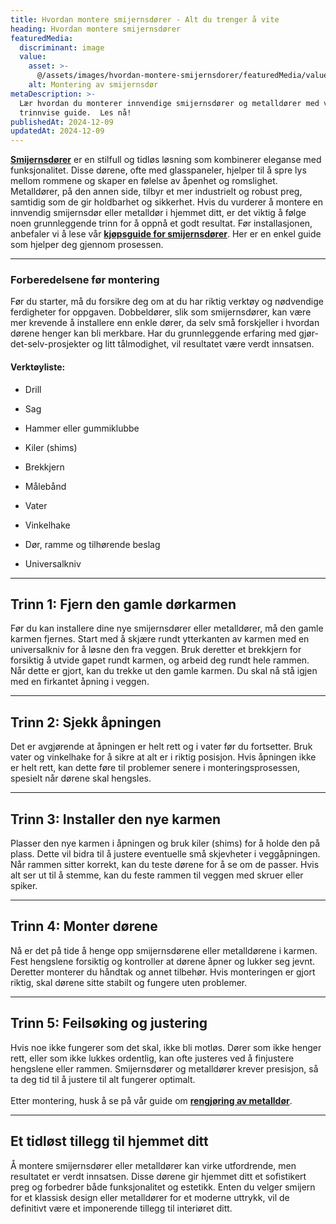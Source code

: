 ```yaml
---
title: Hvordan montere smijernsdører - Alt du trenger å vite
heading: Hvordan montere smijernsdører
featuredMedia:
  discriminant: image
  value:
    asset: >-
      @/assets/images/hvordan-montere-smijernsdorer/featuredMedia/value/asset.jpg
    alt: Montering av smijernsdør
metaDescription: >-
  Lær hvordan du monterer innvendige smijernsdører og metalldører med vår
  trinnvise guide.  Les nå!
publishedAt: 2024-12-09
updatedAt: 2024-12-09
---
```

[**Smijernsdører**](https://www.glass.no/smijernsdor) er en stilfull og tidløs løsning som kombinerer eleganse med funksjonalitet. Disse dørene, ofte med glasspaneler, hjelper til å spre lys mellom rommene og skaper en følelse av åpenhet og romslighet. Metalldører, på den annen side, tilbyr et mer industrielt og robust preg, samtidig som de gir holdbarhet og sikkerhet. Hvis du vurderer å montere en innvendig smijernsdør eller metalldør i hjemmet ditt, er det viktig å følge noen grunnleggende trinn for å oppnå et godt resultat. Før installasjonen, anbefaler vi å lese vår [**kjøpsguide for smijernsdører**](https://www.glass.no/smijernsdorer-kjopsguide). Her er en enkel guide som hjelper deg gjennom prosessen.

---

### Forberedelsene før montering

Før du starter, må du forsikre deg om at du har riktig verktøy og nødvendige ferdigheter for oppgaven. Dobbeldører, slik som smijernsdører, kan være mer krevende å installere enn enkle dører, da selv små forskjeller i hvordan dørene henger kan bli merkbare. Har du grunnleggende erfaring med gjør-det-selv-prosjekter og litt tålmodighet, vil resultatet være verdt innsatsen.

#### Verktøyliste:

* Drill

* Sag

* Hammer eller gummiklubbe

* Kiler (shims)

* Brekkjern

* Målebånd

* Vater

* Vinkelhake

* Dør, ramme og tilhørende beslag

* Universalkniv

---

## Trinn 1: Fjern den gamle dørkarmen

Før du kan installere dine nye smijernsdører eller metalldører, må den gamle karmen fjernes. Start med å skjære rundt ytterkanten av karmen med en universalkniv for å løsne den fra veggen. Bruk deretter et brekkjern for forsiktig å utvide gapet rundt karmen, og arbeid deg rundt hele rammen. Når dette er gjort, kan du trekke ut den gamle karmen. Du skal nå stå igjen med en firkantet åpning i veggen.

---

## Trinn 2: Sjekk åpningen

Det er avgjørende at åpningen er helt rett og i vater før du fortsetter. Bruk vater og vinkelhake for å sikre at alt er i riktig posisjon. Hvis åpningen ikke er helt rett, kan dette føre til problemer senere i monteringsprosessen, spesielt når dørene skal hengsles.

---

## Trinn 3: Installer den nye karmen

Plasser den nye karmen i åpningen og bruk kiler (shims) for å holde den på plass. Dette vil bidra til å justere eventuelle små skjevheter i veggåpningen. Når rammen sitter korrekt, kan du teste dørene for å se om de passer. Hvis alt ser ut til å stemme, kan du feste rammen til veggen med skruer eller spiker.

---

## Trinn 4: Monter dørene

Nå er det på tide å henge opp smijernsdørene eller metalldørene i karmen. Fest hengslene forsiktig og kontroller at dørene åpner og lukker seg jevnt. Deretter monterer du håndtak og annet tilbehør. Hvis monteringen er gjort riktig, skal dørene sitte stabilt og fungere uten problemer.&#x20;

---

## Trinn 5: Feilsøking og justering

Hvis noe ikke fungerer som det skal, ikke bli motløs. Dører som ikke henger rett, eller som ikke lukkes ordentlig, kan ofte justeres ved å finjustere hengslene eller rammen. Smijernsdører og metalldører krever presisjon, så ta deg tid til å justere til alt fungerer optimalt.\
\
Etter montering, husk å se på vår guide om [**rengjøring av metalldør**](https://www.glass.no/rengjoring-av-metalldor).

---

## Et tidløst tillegg til hjemmet ditt

Å montere smijernsdører eller metalldører kan virke utfordrende, men resultatet er verdt innsatsen. Disse dørene gir hjemmet ditt et sofistikert preg og forbedrer både funksjonalitet og estetikk. Enten du velger smijern for et klassisk design eller metalldører for et moderne uttrykk, vil de definitivt være et imponerende tillegg til interiøret ditt.&#x20;
